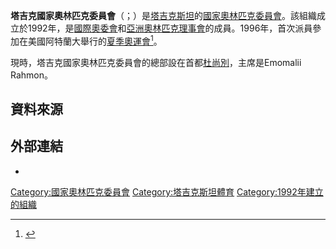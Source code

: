 {{NoteTA
|G1=Sports
|G2=Country
|T=zh-cn:塔吉克斯坦国家奥林匹克委员会;zh-tw:塔吉克國家奧林匹克委員會;zh-hk:塔吉克國家奧林匹克委員會;
|1=zh-cn:塔吉克斯坦国家奥林匹克委员会;zh-tw:塔吉克國家奧林匹克委員會;zh-hk:塔吉克國家奧林匹克委員會;
|2=zh-cn:塔吉克斯坦;zh-tw:塔吉克;zh-hk:塔吉克}}

{{Infobox National Olympic Committee
| title = 塔吉克國家奧林匹克委員會
| logo = 
| 國家或地區 = TJK
| 國家或地區編碼 = TJK
| 成立日期 = 1992年
| 加入國際奧委會 = 1993年
| 所屬成員 = OCA
| 總部 = 塔吉克[[杜尚別|杜尚別]]
| 會長 = Emomalii Rahmon
| 秘書長 =
| 網頁 = {{URL|http://www.olympic.tj/}}
}}
'''塔吉克國家奧林匹克委員會'''（{{lang-tg|Кумитаи миллии олимпии Тоҷикистон}}；{{lang-en|National Olympic Committee of the Republic of Tajikistan}}）是[[塔吉克斯坦|塔吉克斯坦]]的[[國家奧林匹克委員會|國家奧林匹克委員會]]。該組織成立於1992年，是[[國際奧委會|國際奧委會]]和[[亞洲奧林匹克理事會|亞洲奧林匹克理事會]]的成員。1996年，首次派員參加在美國阿特蘭大舉行的[[1996年夏季奧林匹克運動會|夏季奧運會]]<ref>{{Cite web |url=http://www.sports-reference.com/olympics/countries/TJK/ |title=Tajikistan |access-date=2014-02-24 |archive-url=https://web.archive.org/web/20090220003355/http://www.sports-reference.com/olympics/countries/TJK/ |archive-date=2009-02-20 |dead-url=yes }}</ref>。

現時，塔吉克國家奧林匹克委員會的總部設在首都[[杜尚別|杜尚別]]，主席是Emomalii Rahmon。

==資料來源==
{{reflist}}

==外部連結==
*{{official website|http://www.olympic.tj/|塔吉克國家奧林匹克委員會}}

{{OCA}}

[[Category:國家奧林匹克委員會|Category:國家奧林匹克委員會]]
[[Category:塔吉克斯坦體育|Category:塔吉克斯坦體育]]
[[Category:1992年建立的組織|Category:1992年建立的組織]]